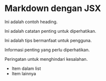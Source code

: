 
# Markdown dengan JSX

Ini adalah contoh heading.

<Alert type="note">Ini adalah catatan penting untuk diperhatikan.</Alert>

<Alert type="tip">Ini adalah tips bermanfaat untuk pengguna.</Alert>

<Alert type="important">Informasi penting yang perlu diperhatikan.</Alert>

<Alert type="warning">Peringatan untuk menghindari kesalahan.</Alert>

- Item dalam list
- Item lainnya
